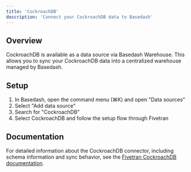```yaml
---
title: 'CockroachDB'
description: 'Connect your CockroachDB data to Basedash'
---
```


## Overview

CockroachDB is available as a data source via Basedash Warehouse. This allows you to sync your CockroachDB data into a centralized warehouse managed by Basedash.

## Setup

1. In Basedash, open the command menu (⌘K) and open "Data sources"
2. Select "Add data source"
3. Search for "CockroachDB"
4. Select CockroachDB and follow the setup flow through Fivetran

## Documentation

For detailed information about the CockroachDB connector, including schema information and sync behavior, see the [Fivetran CockroachDB documentation](https://fivetran.com/docs/connectors/databases/cockroachdb).
